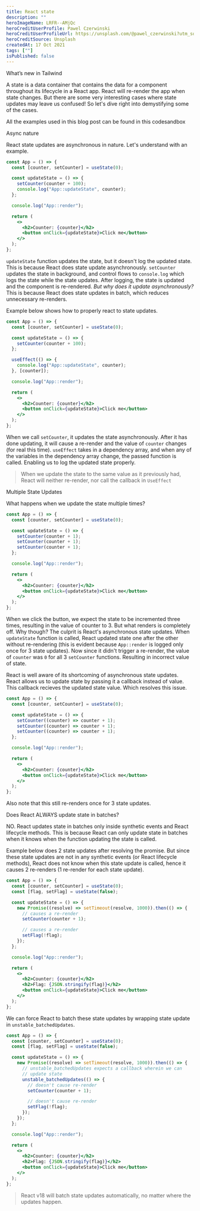 ```yaml
---
title: React state
description: ""
heroImageName: LRFR--AMjQc
heroCreditUserProfile: Pawel Czerwinski
heroCreditUserProfileUrl: https://unsplash.com/@pawel_czerwinski?utm_source=unsplash&utm_medium=referral&utm_content=creditCopyText
heroCreditSource: Unsplash
createdAt: 17 Oct 2021
tags: [""]
isPublished: false
---
```


<SectionHeading>What’s new in Tailwind</SectionHeading>

A state is a data container that contains the data for a component throughout its lifecycle in a React app. React will re-render the app when state changes. But there are some very interesting cases where state updates may leave us confused! So let's dive right into demystifying some of the cases.

All the examples used in this blog post can be found in this codesandbox

<SectionHeading>Async nature</SectionHeading>

React state updates are asynchronous in nature. Let's understand with an example.

```jsx cbSlug=r2nkd
const App = () => {
  const [counter, setCounter] = useState(0);

  const updateState = () => {
    setCounter(counter + 100);
    console.log("App::updateState", counter);
  };

  console.log("App::render");

  return (
    <>
      <h2>Counter: {counter}</h2>
      <button onClick={updateState}>Click me</button>
    </>
  );
};
```

`updateState` function updates the state, but it doesn't log the updated state. This is because React does state update asynchronously. `setCounter` updates the state in background, and control flows to `console.log` which logs the state while the state updates. After logging, the state is updated and the component is re-rendered. _But why does it update asynchronously?_ This is because React does state updates in batch, which reduces unnecessary re-renders.

Example below shows how to properly react to state updates.

```jsx cbSlug=bqpqg
const App = () => {
  const [counter, setCounter] = useState(0);

  const updateState = () => {
    setCounter(counter + 100);
  };

  useEffect(() => {
    console.log("App::updateState", counter);
  }, [counter]);

  console.log("App::render");

  return (
    <>
      <h2>Counter: {counter}</h2>
      <button onClick={updateState}>Click me</button>
    </>
  );
};
```

When we call `setCounter`, it updates the state asynchronously. After it has done updating, it will cause a re-render and the value of `counter` changes (for real this time). `useEffect` takes in a dependency array, and when any of the variables in the dependency array change, the passed function is called. Enabling us to log the updated state properly.

<Blockquote type="info">
  When we update the state to the same value as it previously had, React will neither re-render, nor call the callback in <code>UseEffect</code>

</Blockquote>

<SectionHeading>Multiple State Updates</SectionHeading>

What happens when we update the state multiple times?

```jsx cbSlug=12f2l
const App = () => {
  const [counter, setCounter] = useState(0);

  const updateState = () => {
    setCounter(counter + 1);
    setCounter(counter + 1);
    setCounter(counter + 1);
  };

  console.log("App::render");

  return (
    <>
      <h2>Counter: {counter}</h2>
      <button onClick={updateState}>Click me</button>
    </>
  );
};
```

When we click the button, we expect the state to be incremented three times, resulting in the value of counter to 3. But what renders is completely off. Why though? The culprit is React's asynchronous state updates. When `updateState` function is called, React updated state one after the other without re-rendering (this is evident because `App::render` is logged only once for 3 state updates). Now since it didn't trigger a re-render, the value of `counter` was `0` for all 3 `setCounter` functions. Resulting in incorrect value of state.

React is well aware of its shortcoming of asynchronous state updates. React allows us to update state by passing it a callback instead of value. This callback recieves the updated state value. Which resolves this issue.

```jsx cbSlug=s9edv
const App = () => {
  const [counter, setCounter] = useState(0);

  const updateState = () => {
    setCounter((counter) => counter + 1);
    setCounter((counter) => counter + 1);
    setCounter((counter) => counter + 1);
  };

  console.log("App::render");

  return (
    <>
      <h2>Counter: {counter}</h2>
      <button onClick={updateState}>Click me</button>
    </>
  );
};
```

Also note that this still re-renders once for 3 state updates.

<SectionHeading>Does React ALWAYS update state in batches?</SectionHeading>

NO. React updates state in batches only inside synthetic events and React lifecycle methods. This is because React can only update state in batches when it knows when the function updating the state is called.

Example below does 2 state updates after resolving the promise. But since these state updates are not in any synthetic events (or React lifecycle methods), React does not know when this state update is called, hence it causes 2 re-renders (1 re-render for each state update).

```jsx cbSlug=vldk1
const App = () => {
  const [counter, setCounter] = useState(0);
  const [flag, setFlag] = useState(false);

  const updateState = () => {
    new Promise((resolve) => setTimeout(resolve, 1000)).then(() => {
      // causes a re-render
      setCounter(counter + 1);

      // causes a re-render
      setFlag(!flag);
    });
  };

  console.log("App::render");

  return (
    <>
      <h2>Counter: {counter}</h2>
      <h2>Flag: {JSON.stringify(flag)}</h2>
      <button onClick={updateState}>Click me</button>
    </>
  );
};
```

We can force React to batch these state updates by wrapping state update in `unstable_batchedUpdates`.

```jsx cbSlug=jt4wu
const App = () => {
  const [counter, setCounter] = useState(0);
  const [flag, setFlag] = useState(false);

  const updateState = () => {
    new Promise((resolve) => setTimeout(resolve, 1000)).then(() => {
      // unstable_batchedUpdates expects a callback wherein we can
      // update state
      unstable_batchedUpdates(() => {
        // doesn't cause re-render
        setCounter(counter + 1);

        // doesn't cause re-render
        setFlag(!flag);
      });
    });
  };

  console.log("App::render");

  return (
    <>
      <h2>Counter: {counter}</h2>
      <h2>Flag: {JSON.stringify(flag)}</h2>
      <button onClick={updateState}>Click me</button>
    </>
  );
};
```

> React v18 will batch state updates automatically, no matter where the updates happen.

